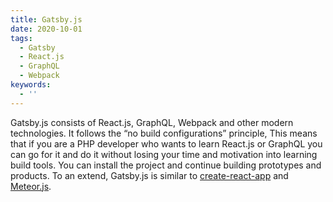 ```yaml
---
title: Gatsby.js
date: 2020-10-01
tags:
  - Gatsby
  - React.js
  - GraphQL
  - Webpack
keywords:
  - ''
---
```


<!--StartFragment-->

Gatsby.js consists of React.js, GraphQL, Webpack and other modern technologies. It follows the “no build configurations” principle, This means that if you are a PHP developer who wants to learn React.js or GraphQL you can go for it and do it without losing your time and motivation into learning build tools. You can install the project and continue building prototypes and products. To an extend, Gatsby.js is similar to [create-react-app](https://github.com/facebookincubator/create-react-app) and [Meteor.js](https://www.meteor.com/).

<!--EndFragment-->
